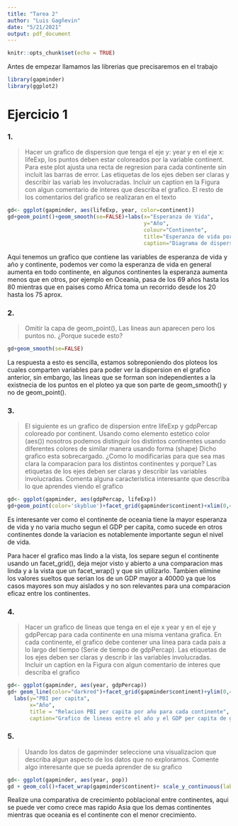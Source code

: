 ```yaml
---
title: "Tarea 2"
author: "Luis Gagñevin"
date: "5/21/2021"
output: pdf_document
---
```


```r
knitr::opts_chunk$set(echo = TRUE)
```

Antes de empezar llamamos las librerias que precisaremos en el trabajo
```r
library(gapminder)
library(ggplot2)
```

# Ejercicio 1 

### 1. 
> Hacer un grafico de dispersion que tenga el eje y: year y en el eje x: lifeExp, los puntos deben estar coloreados por la variable continent. Para este plot ajusta una recta de regresion para cada continente sin incluit las barras de error.
Las etiquetas de los ejes deben ser claras y describir las variab les involucradas. Incluir un caption en la Figura con algun comentario de interes que describa el grafico. El resto de los comentarios del grafico se realizaran en el texto


```r
gd<- ggplot(gapminder, aes(lifeExp, year, color=continent))
gd+geom_point()+geom_smooth(se=FALSE)+labs(x="Esperanza de Vida", 
                                           y="Año", 
                                           colour="Continente", 
                                           title="Esperanza de vida por año segun cada continente",
                                           caption="Diagrama de dispersion con plot de regresion lineal")
```

Aqui tenemos un grafico que contiene las variables de esperanza de vida y año y continente, podemos ver como la esperanza de vida en general aumenta en todo continente, en algunos continentes la esperanza aumenta menos que en otros, por ejemplo en Oceania, pasa de los 69 años hasta los 80 mientras que en paises como Africa toma un recorrido desde los 20 hasta los 75 aprox.  


### 2. 
> Omitir la capa de geom_point(), Las lineas aun aparecen pero los puntos no. ¿Porque sucede esto?

```r
gd+geom_smooth(se=FALSE)
```

La respuesta a esto es sencilla, estamos sobreponiendo dos ploteos los cuales comparten variables para poder ver la dispersion en el grafico anterior, sin embargo, las lineas que se forman son independientes a la existnecia de los puntos en el ploteo ya que son parte de geom_smooth() y no de geom_point().


### 3. 
> El siguiente es un grafico de dispersion entre lifeExp y gdpPercap coloreado por continent.
Usando como elemento estetico color (aes()) nosotros podemos distinguir los distintos continentes usando diferentes colores de similar manera usando forma (shape)
Dicho grafico esta sobrecargado. ¿Como lo modificarias para que sea mas clara la comparacion para los distintos continentes y porque?
Las etiquetas de los ejes deben ser claras y describir las variables involucradas. Comenta alguna caracteristica interesante que describa lo que aprendes viendo el grafico

```r
gd<- ggplot(gapminder, aes(gdpPercap, lifeExp))
gd+geom_point(color='skyblue')+facet_grid(gapminder$continent)+xlim(0,40000)
```

Es interesante ver como el continente de oceania tiene la mayor esperanza de vida y no varia mucho segun el GDP per capita, como sucede en otros continentes donde la variacion es notablemente importante segun el nivel de vida.


Para hacer el grafico mas lindo a la vista, los separe segun el continente usando un facet_grid(), deja mejor visto y abierto a una comparacion mas linda y a la vista que un facet_wrap() y que sin utilizarlo.
Tambien elimine los valores sueltos que serian los de un GDP mayor a 40000 ya que los casos mayores son muy aislados y no son relevantes para una comparacion eficaz entre los continentes.  


### 4.
> Hacer un grafico de lineas que tenga en el eje x year y en el eje y gdpPercap para cada continente en una misma ventana grafica.
En cada continente, el grafico debe contener una linea para cada pais a lo largo del tiempo (Serie de tiempo de gdpPercap). Las etiquetas de los ejes deben ser claras y describ ir las variables involucradas. Incluir un caption en la Figura con algun comentario de interes que describa el grafico

```r
gd<- ggplot(gapminder, aes(year, gdpPercap))
gd+ geom_line(color="darkred")+facet_grid(gapminder$continent)+ylim(0,40000)+
  labs(y="PBI per capita",
       x="Año", 
       title = "Relacion PBI per capita por año para cada continente",
       caption="Grafico de lineas entre el año y el GDP per capita de gapminder")
```

### 5. 
> Usando los datos de gapminder seleccione una visualizacion que describa algun aspecto de los datos que no exploramos.
Comente algo interesante que se pueda aprender de su grafico

```r
gd<- ggplot(gapminder, aes(year, pop))
gd + geom_col()+facet_wrap(gapminder$continent)+ scale_y_continuous(labels = scales::comma, breaks = seq(10*10^7, 50*10^8, by=10*10^8))
```

Realize una comparativa de crecimiento poblacional entre continentes, aqui se puede ver como crece mas rapido Asia que los demas continentes mientras que oceania es el continente con el menor crecimiento.

